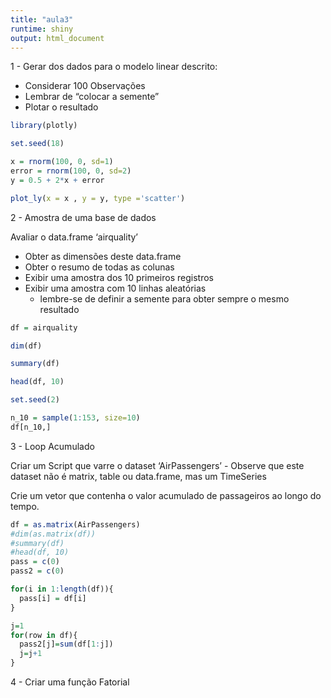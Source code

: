 ```yaml
---
title: "aula3"
runtime: shiny
output: html_document
---
```


1 - Gerar dos dados para o modelo linear descrito: 

- Considerar 100 Observações
- Lembrar de "colocar a semente"
- Plotar o resultado 

```r

library(plotly)

set.seed(18)

x = rnorm(100, 0, sd=1)
error = rnorm(100, 0, sd=2)
y = 0.5 + 2*x + error

plot_ly(x = x , y = y, type ='scatter')

```

2 - Amostra de uma base de dados

Avaliar o data.frame 'airquality'

  - Obter as dimensões deste data.frame
  - Obter o resumo de todas as colunas 
  - Exibir uma amostra dos 10 primeiros registros 
  - Exibir uma amostra com 10 linhas aleatórias
    - lembre-se de definir a semente para obter sempre o mesmo resultado 
    
```r

df = airquality

dim(df)

summary(df)

head(df, 10)

set.seed(2)

n_10 = sample(1:153, size=10)
df[n_10,]

```

3 - Loop Acumulado

Criar um Script que varre o dataset 'AirPassengers'
  - Observe que este dataset não é matrix, table ou data.frame, mas um TimeSeries
  
Crie um vetor que contenha o valor acumulado de passageiros ao longo do tempo.

```r

df = as.matrix(AirPassengers)
#dim(as.matrix(df))
#summary(df)
#head(df, 10)
pass = c(0)
pass2 = c(0)

for(i in 1:length(df)){
  pass[i] = df[i]
}

j=1
for(row in df){
  pass2[j]=sum(df[1:j])
  j=j+1
}
```


4 - Criar uma função Fatorial 



